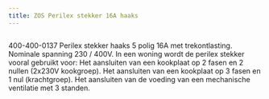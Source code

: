 ```yaml
---
title: ZOS Perilex stekker 16A haaks
---
```



<Image src={imageProduct} width={imageProduct.width} alt="" />


400-400-0137
Perilex stekker haaks 5 polig 16A met trekontlasting. Nominale spanning 230 / 400V.
In een woning wordt de perilex stekker vooral gebruikt voor:
Het aansluiten van een kookplaat op 2 fasen en 2 nullen (2x230V kookgroep).
Het aansluiten van een kookplaat op 3 fasen en 1 nul (krachtgroep).
Het aansluiten van de voeding van een mechanische ventilatie met 3 standen.

